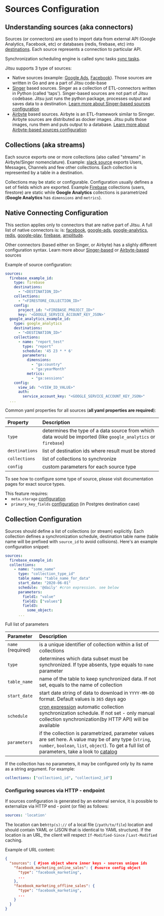 # Sources Configuration

## Understanding sources (aka connectors)

Sources (or connectors) are used to import data from external API (Google Analytics, Facebook, etc) or databases (redis, firebase, etc)
into [destinations](/docs/destinations-configuration). Each source represents a connection to particular API.

Synchronization scheduling engine is called sync tasks [sync tasks](/docs/sources-configuration/sync-tasks).

Jitsu supports 3 type of sources:

 * Native sources (example: [Google Ads](/docs/sources/google-ads), [Facebook](/docs/sources/facebook-marketing)). Those sources are written in Go and are a part of Jitsu code-base
 * [Singer](https://singer.io) based sources. Singer as a collection of ETL-connectors written in Python (called 'taps'). Singer-based sources are not part of Jitsu codebase. Jitsu just runs the python package, processes output and
saves data to a destination. [Learn more about Singer-based sources configuration](/docs/sources-configuration/singer-taps)
 * [Airbyte](https://airbyte.io) based sources. Airbyte is an ETL-framework similar to Sinnger. Airbyte sources are distributed as docker images. Jitsu pulls those images,
runs them and puts output to a database. [Learn more about Airbyte-based sources configuration](/docs/sources-configuration/airbyte)

## Collections (aka streams)

Each source exports one or more collections (also called "streams" in Airbyte/Singer nomenclature). Example: [slack source](/docs/sources/slack) exports Users, Messages,
Channels and few other collections. Each collection is represented by a table in a destination.

Collections may be static or configurable. Configuration usually defines a set of fields which are exported. Example [Firebase](/docs/sources/firebase)
collections (users, firestore) are static while **Google Analytics** collections is parametrized (**Google Analytics** has `dimensions` and `metrics`).


## Native Connecting Configuration

This section applies only to connectors that are native part of Jitsu. A full list of native connectors is:
is: [facebook](/docs/sources/facebook), [google-ads](/docs/sources/google-ads), [google-analytics](/docs/sources/google-analytics),
[redis](/docs/sources/redis), [google-play](/docs/sources/google-play), [firebase](/docs/sources/firebase), [amplitude](/sources/amplitude).

Other connectors  (based either on Singer, or Airbyte) has a slighly different configuration syntax. Learn more abour [Singer-based](/docs/sources-configuration/singer-taps)
or [Airbyte-based](/docs/sources-configuration/aitbyte) sources

Example of source configuration:

```yaml
sources:
  firebase_example_id:
    type: firebase
    destinations:
      - "<DESTINATION_ID>"
    collections:
      - "<FIRESTORE_COLLECTION_ID>"
    config:
      project_id: "<FIREBASE_PROJECT_ID>"
      key: '<GOOGLE_SERVICE_ACCOUNT_KEY_JSON>'
  google_analytics_example_id:
    type: google_analytics
    destinations:
      - "<DESTINATION_ID>"
    collections:
      - name: "report_test"
        type: "report"
        schedule: '45 23 * * 6'
        parameters:
          dimensions:
            - "ga:country"
            - "ga:yearMonth"
          metrics:
            - "ga:sessions"
    config:
      view_id: "<VIEW_ID_VALUE>"
      auth:
        service_account_key: "<GOOGLE_SERVICE_ACCOUNT_KEY_JSON>"
  ...

```

Common yaml properties for all sources (**all yaml properties are required**):

| Property | Description |
| :--- | :--- |
| `type`  | determines the type of a data source from which data would be imported (like `google_analytics` or `firebase`) |
| `destinations`  | list of destination ids where result must be stored |
| `collections`  | list of collections to synchronize |
| `config` | custom parameters for each source type |

To see how to configure some type of source, please visit documentation pages for exact source types.

<Hint>
    This feature requires:
    <li><code inline="true">meta.storage</code> <a href="/docs/configuration">configuration</a></li>
    <li><code inline="true">primary_key_fields</code> <a href="/docs/configuration/primary-keys-configuration">configuration</a> (in Postgres destination case)</li>
</Hint>


## Collection Configuration

Sources should define a list of collections (or stream) explicitly. Each collection defines a synchronization schedule, destination table name (table name will be prefixed
with `source_id` to avoid collisions). Here's an example configuration snippet:

```yaml
sources:
  firebase_example_id:
  collections:
    - name: "some_name"
      type: "collection_type_id"
      table_name: "table_name_for_data"
      start_date: "2020-06-01"
      schedule: '@daily' #cron expression. see below
      parameters:
        field1: "value"
        field2: ["values"]
        field3:
          some_object:
      ...
```

Full list of parameters

| Parameter | Description |
| :--- | :--- |
| `name` (required)  | is a unique identifier of collection within a list of collections |
| `type`  | determines which data subset must be synchronized. If type absents, type equals to `name` parameter |
| `table_name` | name of the table to keep synchronized data. If not set, equals to the name of collection |
| `start_date` | start date string of data to download in `YYYY-MM-DD` format. Default values is `365` days ago |
| `schedule`   | [cron expression](https://en.wikipedia.org/wiki/Cron) automatic collection synchronization schedule. If not set - only manual collection synchronization(by HTTP API) will be available |
| `parameters` | if the collection is parametrized, parameter values are set here. A value may be of any type (`string`, `number`, `boolean`, `list`, `object`). To get a full list of parameters, take a look to [catalog](/sources/)  |

If the collection has no parameters, it may be configured only by its name as a string argument. For example:

```yaml
collections: ["collection1_id", "collection2_id"]
```


### Configuring sources via HTTP - endpoint

If sources configuration is generated by an external service, it is possible to externalize via HTTP end - point \(or file\) as follows:

```yaml
sources: 'location'
```

The location can be`http(s)://` of a local file \(`/path/to/file`\) location and should contain YAML or \(JSON that is identical to YAML structure\). If the location is an URL, the client will respect `If-Modified-Since` / `Last-Modified` caching.

Example of URL content:

```json
{
  "sources": { #json object where inner keys - sources unique ids
    "facebook_marketing_online_sales": { #source config object
      "type": "facebook_marketing",
      ...
    },
    "facebook_marketing_offline_sales": {
      "type": "facebook_marketing",
      ...
    }
  }
}
```
